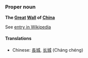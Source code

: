 ===Proper noun===
'''The [[Great]] [[Wall]] of [[China]]'''

See [[w:Great_Wall_of_China|entry in Wikipedia]]

====Translations====
*Chinese: [[長城]], [[长城]] (Cháng chéng)